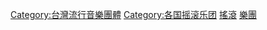 [[Category:台灣流行音樂團體|Category:台灣流行音樂團體]]
[[Category:各国摇滚乐团|Category:各国摇滚乐团]]
[[Category:台灣樂團|搖滾]]
[[Category:台灣搖滾音樂家|樂團]]